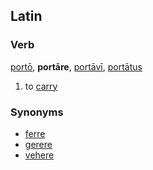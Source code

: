 ==Latin==
===Verb===
[[porto|portō]], '''portāre''', [[portavi|portāvī]], [[portatus|portātus]]

#to [[carry]]
===Synonyms===
*[[ferre]]
*[[gerere]]
*[[vehere]]
